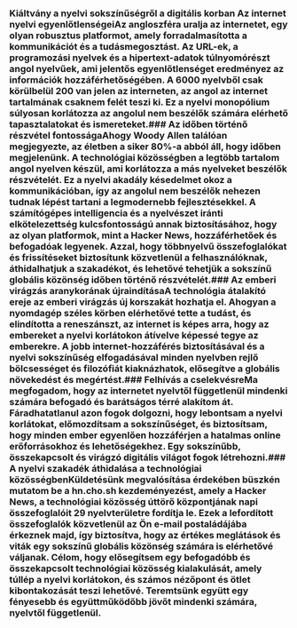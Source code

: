 
<Steps>

### Kiáltvány a nyelvi sokszínűségről a digitális korban Az internet nyelvi egyenlőtlenségeiAz angloszféra uralja az internetet, egy olyan robusztus platformot, amely forradalmasította a kommunikációt és a tudásmegosztást. Az URL-ek, a programozási nyelvek és a hipertext-adatok túlnyomórészt angol nyelvűek, ami jelentős egyenlőtlenséget eredményez az információk hozzáférhetőségében. A 6000 nyelvből csak körülbelül 200 van jelen az interneten, az angol az internet tartalmának csaknem felét teszi ki. Ez a nyelvi monopólium súlyosan korlátozza az angolul nem beszélők számára elérhető tapasztalatokat és ismereteket.### Az időben történő részvétel fontosságaAhogy Woody Allen találóan megjegyezte, az életben a siker 80%-a abból áll, hogy időben megjelenünk. A technológiai közösségben a legtöbb tartalom angol nyelven készül, ami korlátozza a más nyelveket beszélők részvételét. Ez a nyelvi akadály késedelmet okoz a kommunikációban, így az angolul nem beszélők nehezen tudnak lépést tartani a legmodernebb fejlesztésekkel. A számítógépes intelligencia és a nyelvészet iránti elkötelezettség kulcsfontosságú annak biztosításához, hogy az olyan platformok, mint a Hacker News, hozzáférhetőek és befogadóak legyenek. Azzal, hogy többnyelvű összefoglalókat és frissítéseket biztosítunk közvetlenül a felhasználóknak, áthidalhatjuk a szakadékot, és lehetővé tehetjük a sokszínű globális közönség időben történő részvételét.### Az emberi virágzás aranykorának újraindításaA technológia átalakító ereje az emberi virágzás új korszakát hozhatja el. Ahogyan a nyomdagép széles körben elérhetővé tette a tudást, és elindította a reneszánszt, az internet is képes arra, hogy az embereket a nyelvi korlátokon átívelve képessé tegye az emberekre. A jobb internet-hozzáférés biztosításával és a nyelvi sokszínűség elfogadásával minden nyelvben rejlő bölcsességet és filozófiát kiaknázhatok, elősegítve a globális növekedést és megértést.### Felhívás a cselekvésreMa megfogadom, hogy az internetet nyelvtől függetlenül mindenki számára befogadó és barátságos térré alakítom át. Fáradhatatlanul azon fogok dolgozni, hogy lebontsam a nyelvi korlátokat, előmozdítsam a sokszínűséget, és biztosítsam, hogy minden ember egyenlően hozzáférjen a hatalmas online erőforrásokhoz és lehetőségekhez. Egy sokszínűbb, összekapcsolt és virágzó digitális világot fogok létrehozni.### A nyelvi szakadék áthidalása a technológiai közösségbenKüldetésünk megvalósítása érdekében büszkén mutatom be a hn.cho.sh kezdeményezést, amely a Hacker News, a technológiai közösség úttörő központjának napi összefoglalóit 29 nyelvterületre fordítja le. Ezek a lefordított összefoglalók közvetlenül az Ön e-mail postaládájába érkeznek majd, így biztosítva, hogy az értékes meglátások és viták egy sokszínű globális közönség számára is elérhetővé váljanak. Célom, hogy elősegítsem egy befogadóbb és összekapcsolt technológiai közösség kialakulását, amely túllép a nyelvi korlátokon, és számos nézőpont és ötlet kibontakozását teszi lehetővé. Teremtsünk együtt egy fényesebb és együttműködőbb jövőt mindenki számára, nyelvtől függetlenül.</Steps>
